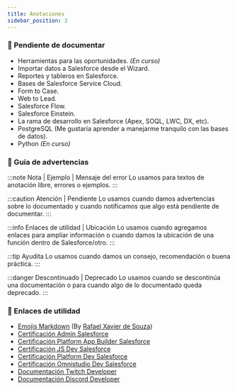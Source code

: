 ```yaml
---
title: Anotaciones
sidebar_position: 2
---
```


### :blue_book: Pendiente de documentar
* Herramientas para las oportunidades. *(En curso)*
* Importar datos a Salesforce desde el Wizard.
* Reportes y tableros en Salesforce.
* Bases de Salesforce Service Cloud.
* Form to Case.
* Web to Lead.
* Salesforce Flow.
* Salesforce Einstein.
* La rama de desarrollo en Salesforce (Apex, SOQL, LWC, DX, etc).
* PostgreSQL (Me gustaría aprender a manejarme tranquilo con las bases de datos).
* Python *(En curso)*

### :closed_book: Guía de advertencias

:::note Nota | Ejemplo | Mensaje del error
Lo usamos para textos de anotación libre, errores o ejemplos.
:::

:::caution Atención | Pendiente 
Lo usamos cuando damos advertencias sobre lo documentado y cuando notificamos que algo está pendiente de documentar.
:::

:::info Enlaces de utilidad | Ubicación
Lo usamos cuando agregamos enlaces para ampliar información o cuando damos la ubicación de una función dentro de Salesforce/otro.
:::

:::tip Ayudita
Lo usamos cuando damos un consejo, recomendación o buena práctica.
:::

:::danger Descontinuado | Deprecado
Lo usamos cuando se descontinúa una documentación o para cuando algo de lo documentado queda deprecado.
:::

### :rocket: Enlaces de utilidad
* [Emojis Markdown](https://gist.github.com/rxaviers/7360908) (By [Rafael Xavier de Souza](https://github.com/rxaviers))
* [Certificación Admin Salesforce](https://trailhead.salesforce.com/es-MX/users/strailhead/trailmixes/prepare-for-your-salesforce-administrator-credential) 
* [Certificación Platform App Builder Salesforce](https://trailhead.salesforce.com/es-MX/users/strailhead/trailmixes/prepare-for-your-salesforce-platform-app-builder-credential)
* [Certificación JS Dev Salesforce](https://trailhead.salesforce.com/es-MX/users/strailhead/trailmixes/prepare-for-your-salesforce-javascript-developer-i-credential)
* [Certificación Platform Dev Salesforce](https://trailhead.salesforce.com/es-MX/users/strailhead/trailmixes/prepare-for-your-salesforce-platform-developer-i-credential)
* [Certificación Omnistudio Dev Salesforce](https://trailhead.salesforce.com/es-MX/users/strailhead/trailmixes/prepare-for-your-salesforce-omni-studio-developer-credential)
* [Documentación Twitch Developer](https://dev.twitch.tv/docs/)
* [Documentación Discord Developer](https://discord.com/developers/docs/intro)